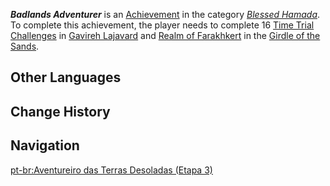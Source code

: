 {{Achievement Infobox
|title        = Badlands Adventurer
|id           = 80248
|order id     = 229
|category     = Blessed Hamada
|description  = Complete a total of 16 Open World [[Time Trial Challenge]]s in [[Gavireh Lajavard]] and [[Realm of Farakhkert]].
|requirements = 
|primogems    = 20
|tracking     = Tracks the amount of Open World mechanism-activated Time Trial Challenges completed.
|topic        = Time Trial Challenges
|hidden       = 
|set          = Badlands Adventurer
|tier         = 3
|tiers_total  = 3
}}
'''''Badlands Adventurer''''' is an [[Achievement]] in the category ''[[Blessed Hamada]]''. To complete this achievement, the player needs to complete 16 [[Time Trial Challenge]]s in [[Gavireh Lajavard]] and [[Realm of Farakhkert]] in the [[Girdle of the Sands]].
<!--
==Gameplay Notes==
* 

==Trivia==
* 

==Gallery==
{{Preview
|size=300px
|file=
|caption=
}}

==Video Guides==
{{EVT
|video1   = 
|caption1 = 
}}
-->
==Other Languages==
{{Other Languages|Transclude = Badlands Adventurer}}

==Change History==
{{Change History|3.6}}
<!--
==References==
{{Reflist}}
-->
==Navigation==
{{Achievement Navbox}}

[[pt-br:Aventureiro das Terras Desoladas (Etapa 3)]]